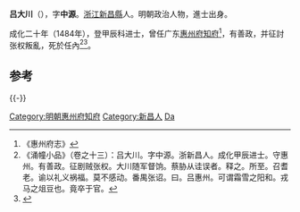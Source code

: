 '''吕大川'''（{{bd|？||？|catIdx=}}），字'''中源'''。[[浙江|浙江]][[新昌縣|新昌縣]]人。明朝政治人物，進士出身。

成化二十年（1484年），登甲辰科进士，曾任广东[[惠州府|惠州府]][[知府|知府]]<ref>《惠州府志》</ref>，有善政，并征討张权叛亂，死於任內<ref>《涌幢小品》（卷之十三）：吕大川。字中源。浙新昌人。成化甲辰进士。守惠州。有善政。征剧贼张权。大川随军督饷。蔡胁从诖误者。释之。所至。召耆老。谕以礼义祸福。莫不感动。番禺张诏。曰。吕惠州。可谓霜雪之阳和。戎马之俎豆也。竟卒于官。</ref><ref>{{cite news|title=《绍兴市志 卷44 第二章  历代进士名录》|url=http://www.sxlib.com:8080/web/gycslou/sxsz/44z2.htm|accessdate=2013-07-25|newspaper=绍兴图书馆|deadurl=yes|archiveurl=https://archive.is/20120914053252/http://www.sxlib.com:8080/web/gycslou/sxsz/44z2.htm|archivedate=2012-09-14}}</ref>。

==参考==
{{reflist}}

{{-}}
{{start box}}
{{s-off}}
{{succession box|[[俞經|俞經]]|[[方良节|方良节]]|[[廣東承宣佈政使司|廣東]][[惠州府|惠州府]][[知府|知府]]|<small>弘治十七年（1505年）上任</small>}}
{{end box}}

{{成化二十年甲辰科殿試金榜}}
{{DEFAULTSORT:Lv吕}}
[[Category:明朝惠州府知府|Category:明朝惠州府知府]]
[[Category:新昌人|Category:新昌人]]
[[Category:吕姓|Da]]